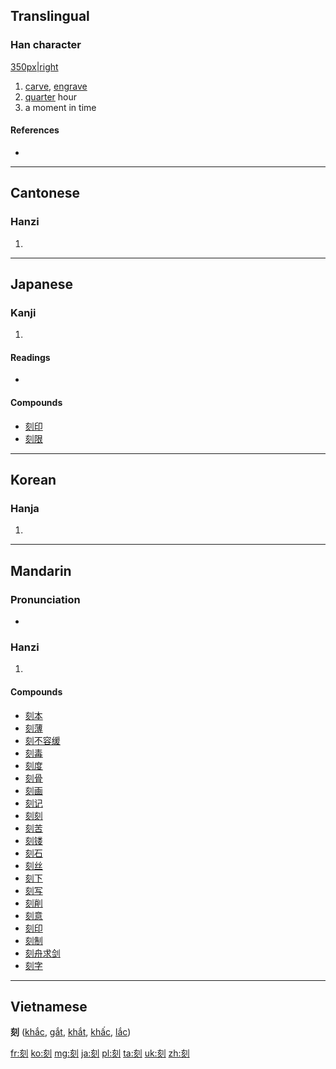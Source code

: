 ==Translingual==

===Han character===
[[image:刻-bw.png|350px|right]]
{{Han char|rn=18|rad=刀|as=06|sn=8|four=0280<sub>0</sub>|canj=卜人中弓 (YOLN)}}

# [[carve]], [[engrave]]
# [[quarter]] hour
# a moment in time

====References====
* {{Han ref|kx=0139.140|dkj=01970|dj=0316.050|hdz=10337.020|uh=523B|ud=21051|bh=A8E8|bd=43240}}

----

==Cantonese==

===Hanzi===
{{yue-hanzi|jyut=|y=haak1, hak1}}

# {{defn|lang=yue|sort=刀06}}

----

==Japanese==

===Kanji===
{{ja-kanji|grade=6|rs=刀06}}

# {{defn|lang=ja|sort=刀06}}

====Readings====
* {{ja-readings|on=[[こく]] (koku)|kun=[[きざむ]] (kizamu), [[きざみ]] (kizami), [[とき]] (toki)}}

====Compounds====
* [[刻印]]
* [[刻限]]

----

==Korean==

===Hanja===
{{ko-hanja|hangeul=각|rv=gak|mr=kak}}

# {{defn|lang=ko|sort=刀06}}

----

==Mandarin==

===Pronunciation===
* {{audio|zh-kè.ogg|audio}}

===Hanzi===
{{cmn-hanzi|pin=[[kè]] ([[ke4]]), [[qì]] ([[qi4]])|wg=k'o<sup>4</sup>, ch'i<sup>4</sup>}}

# {{defn|lang=cmn|sort=刀06}}

====Compounds====
* [[刻本]]
* [[刻薄]]
* [[刻不容缓]]
* [[刻毒]]
* [[刻度]]
* [[刻骨]]
* [[刻画]]
* [[刻记]]
* [[刻刻]]
* [[刻苦]]
* [[刻镂]]
* [[刻石]]
* [[刻丝]]
* [[刻下]]
* [[刻写]]
* [[刻削]]
* [[刻意]]
* [[刻印]]
* [[刻制]]
* [[刻舟求剑]]
* [[刻字]]

----

==Vietnamese==
'''刻''' ([[khắc]], [[gắt]], [[khắt]], [[khấc]], [[lắc]])

[[fr:刻]]
[[ko:刻]]
[[mg:刻]]
[[ja:刻]]
[[pl:刻]]
[[ta:刻]]
[[uk:刻]]
[[zh:刻]]